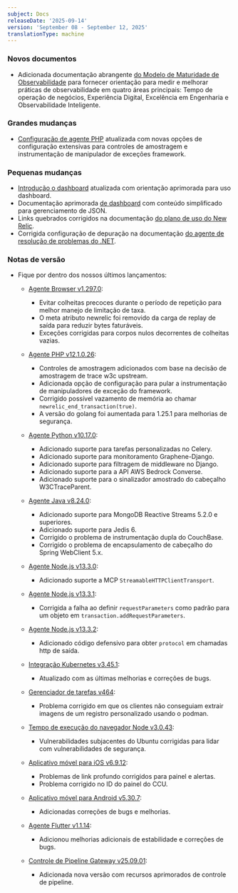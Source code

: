 ```yaml
---
subject: Docs
releaseDate: '2025-09-14'
version: 'September 08 - September 12, 2025'
translationType: machine
---
```


### Novos documentos

* Adicionada documentação abrangente [do Modelo de Maturidade de Observabilidade](/docs/new-relic-solutions/observability-maturity/) para fornecer orientação para medir e melhorar práticas de observabilidade em quatro áreas principais: Tempo de operação de negócios, Experiência Digital, Excelência em Engenharia e Observabilidade Inteligente.

### Grandes mudanças

* [Configuração de agente PHP](/docs/apm/agents/php-agent/configuration/php-agent-configuration/) atualizada com novas opções de configuração extensivas para controles de amostragem e instrumentação de manipulador de exceções framework.

### Pequenas mudanças

* [Introdução o dashboard](/docs/query-your-data/explore-query-data/dashboards/introduction-dashboards/) atualizada com orientação aprimorada para uso dashboard.
* Documentação aprimorada [de dashboard](/docs/query-your-data/explore-query-data/dashboards/manage-your-dashboard/) com conteúdo simplificado para gerenciamento de JSON.
* Links quebrados corrigidos na documentação [do plano de uso do New Relic](/docs/licenses/license-information/usage-plans/new-relic-usage-plan/).
* Corrigida configuração de depuração na documentação [do agente de resolução de problemas do .NET](/docs/apm/agents/net-agent/troubleshooting/debugging-net-windows/).

### Notas de versão

* Fique por dentro dos nossos últimos lançamentos:

  * [Agente Browser v1.297.0](/docs/release-notes/new-relic-browser-release-notes/browser-agent-release-notes/browser-agent-v1.297.0/):

    * Evitar colheitas precoces durante o período de repetição para melhor manejo de limitação de taxa.
    * O meta atributo newrelic foi removido da carga de replay de saída para reduzir bytes faturáveis.
    * Exceções corrigidas para corpos nulos decorrentes de colheitas vazias.

  * [Agente PHP v12.1.0.26](/docs/release-notes/agent-release-notes/php-release-notes/php-agent-12-1-0-26/):

    * Controles de amostragem adicionados com base na decisão de amostragem de trace w3c upstream.
    * Adicionada opção de configuração para pular a instrumentação de manipuladores de exceção do framework.
    * Corrigido possível vazamento de memória ao chamar `newrelic_end_transaction(true)`.
    * A versão do golang foi aumentada para 1.25.1 para melhorias de segurança.

  * [Agente Python v10.17.0](/docs/release-notes/agent-release-notes/python-release-notes/python-agent-101700/):

    * Adicionado suporte para tarefas personalizadas no Celery.
    * Adicionado suporte para monitoramento Graphene-Django.
    * Adicionado suporte para filtragem de middleware no Django.
    * Adicionado suporte para a API AWS Bedrock Converse.
    * Adicionado suporte para o sinalizador amostrado do cabeçalho W3CTraceParent.

  * [Agente Java v8.24.0](/docs/release-notes/agent-release-notes/java-release-notes/java-agent-8240/):

    * Adicionado suporte para MongoDB Reactive Streams 5.2.0 e superiores.
    * Adicionado suporte para Jedis 6.
    * Corrigido o problema de instrumentação dupla do CouchBase.
    * Corrigido o problema de encapsulamento de cabeçalho do Spring WebClient 5.x.

  * [Agente Node.js v13.3.0](/docs/release-notes/agent-release-notes/nodejs-release-notes/node-agent-13-3-0/):

    * Adicionado suporte a MCP `StreamableHTTPClientTransport`.

  * [Agente Node.js v13.3.1](/docs/release-notes/agent-release-notes/nodejs-release-notes/node-agent-13-3-1/):

    * Corrigida a falha ao definir `requestParameters` como padrão para um objeto em `transaction.addRequestParameters`.

  * [Agente Node.js v13.3.2](/docs/release-notes/agent-release-notes/nodejs-release-notes/node-agent-13-3-2/):

    * Adicionado código defensivo para obter `protocol` em chamadas http de saída.

  * [Integração Kubernetes v3.45.1](/docs/release-notes/infrastructure-release-notes/kubernetes-integration-release-notes/kubernetes-integration-3-45-1/):

    * Atualizado com as últimas melhorias e correções de bugs.

  * [Gerenciador de tarefas v464](/docs/release-notes/synthetics-release-notes/job-manager-release-notes/job-manager-release-464/):

    * Problema corrigido em que os clientes não conseguiam extrair imagens de um registro personalizado usando o podman.

  * [Tempo de execução do navegador Node v3.0.43](/docs/release-notes/synthetics-release-notes/node-browser-runtime-release-notes/node-browser-runtime-3.0.43/):

    * Vulnerabilidades subjacentes do Ubuntu corrigidas para lidar com vulnerabilidades de segurança.

  * [Aplicativo móvel para iOS v6.9.12](/docs/release-notes/mobile-apps-release-notes/new-relic-ios-release-notes/new-relic-ios-6102/):

    * Problemas de link profundo corrigidos para painel e alertas.
    * Problema corrigido no ID do painel do CCU.

  * [Aplicativo móvel para Android v5.30.7](/docs/release-notes/mobile-apps-release-notes/new-relic-android-release-notes/new-relic-android-5307/):

    * Adicionadas correções de bugs e melhorias.

  * [Agente Flutter v1.1.14](/docs/release-notes/mobile-release-notes/flutter-release-notes/flutter-agent-1114/):

    * Adicionou melhorias adicionais de estabilidade e correções de bugs.

  * [Controle de Pipeline Gateway v25.09.01](/docs/release-notes/pipeline-control-gateway-release-notes/pipeline-control-gateway-25-09-01/):

    * Adicionada nova versão com recursos aprimorados de controle de pipeline.